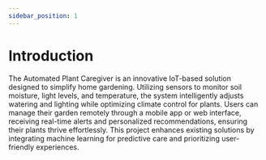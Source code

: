 ```yaml
---
sidebar_position: 1
---
```

# Introduction

The Automated Plant Caregiver is an innovative IoT-based solution designed to simplify home gardening. Utilizing sensors to monitor soil moisture, light levels, and temperature, the system intelligently adjusts watering and lighting while optimizing climate control for plants. Users can manage their garden remotely through a mobile app or web interface, receiving real-time alerts and personalized recommendations, ensuring their plants thrive effortlessly. This project enhances existing solutions by integrating machine learning for predictive care and prioritizing user-friendly experiences.

